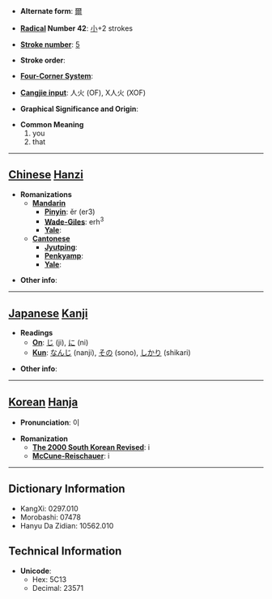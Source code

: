 * '''Alternate form''': [[爾]]

* '''[[Wiktionary:Chinese radical index| Radical]] Number 42''': [[Wiktionary:Chinese radical index 小|小]]+2 strokes

* '''[[Wiktionary:Chinese total strokes index|Stroke number]]''': [[Wiktionary:Chinese total strokes index 5|5]]

* '''Stroke order''': 

* '''[[Wiktionary:Chinese four corner index|Four-Corner System]]''': 

* '''[[Wiktionary:Chinese Cangjie index|Cangjie input]]''': 人火 (OF), X人火 (XOF)

* '''Graphical Significance and Origin''': 

* '''Common Meaning'''
*#you
*# that


----

== [[Chinese]] [[Hanzi]] ==

* '''Romanizations'''
** '''[[Mandarin]]'''
*** '''[[Pinyin]]''': ěr (er3)
*** '''[[Wade-Giles]]''': erh<sup>3</sup>
*** '''[[Yale]]''': 
** '''[[Cantonese]]'''
*** '''[[Jyutping]]''':
*** '''[[Penkyamp]]''': 
*** '''[[Yale]]''': 

* '''Other info''': 

----

== [[Japanese]] [[Kanji]] ==

* '''Readings'''
** '''[[On]]''': [[じ]] (ji), [[に]] (ni)
** '''[[Kun]]''': [[なんじ]] (nanji), [[その]] (sono), [[しかり]] (shikari)

* '''Other info''':  

----

== [[Korean]] [[Hanja]] ==

* '''Pronunciation''': 이

* '''Romanization'''
** '''[[The 2000 South Korean Revised Romanization|The 2000 South Korean Revised]]''': i
** '''[[McCune-Reischauer]]''': i

----

== Dictionary Information ==

* KangXi: 0297.010
* Morobashi: 07478
* Hanyu Da Zidian: 10562.010

== Technical Information ==

* '''Unicode''':
** Hex: 5C13
** Decimal: 23571